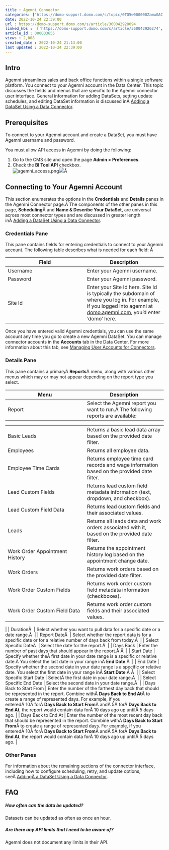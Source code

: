 ```yaml
---
title : Agemni Connector
categories: ['https://domo-support.domo.com/s/topic/0TO5w000000ZamwGAC']
date: 2022-10-24 22:39:00
url : https://domo-support.domo.com/s/article/360042928094
linked_kbs :  ['https://domo-support.domo.com/s/article/360042926274', 'https://domo-support.domo.com/s/knowledge-base', 'https://domo-support.domo.com/s/article/360042925494', 'https://domo-support.domo.com/s/article/360043429913', 'https://domo-support.domo.com/s/article/360043429953', 'https://domo-support.domo.com/s/article/360042926054', 'https://domo-support.domo.com/s/article/360043429933', 'https://domo-support.domo.com/s/article/360043429693', 'https://domo-support.domo.com/s/topic/0TO5w000000ZamwGAC', 'https://domo-support.domo.com/s/article/360042928094']
article_id : 000003655
views : 2,008
created_date : 2022-10-24 21:13:00
last updated : 2022-10-24 22:39:00
---
```




Intro
-----


Agemni streamlines sales and back office functions within a single software platform. You connect to your Agemni account in the Data Center. This topic discusses the fields and menus that are specific to the Agemni connector user interface. General information for adding DataSets, setting update schedules, and editing DataSet information is discussed inÂ [Adding a DataSet Using a Data Connector](..\adding_a_dataset_using_a_connector\index.html "Adding a DataSet Using a Data Connector").


Prerequisites
-------------


To connect to your Agemni account and create a DataSet, you must have Agemni username and password.


You must allow API access in Agemni by doing the following:


1. Go to the CMS site and open the page **Admin > Preferences**.
2. Check the **BI Tool API** checkbox.  
 ![agemni_access.png](agemni_access.png)![](agemni_access.png)Â


Connecting to Your Agemni Account
---------------------------------


This section enumerates the options in the **Credentials** and **Details** panes in the Agemni Connector page.Â The components of the other panes in this page, **Scheduling**Â and **Name & Describe Your DataSet**, are universal across most connector types and are discussed in greater length inÂ [Adding a DataSet Using a Data Connector](..\adding_a_dataset_using_a_connector\index.html "Adding a DataSet Using a Data Connector").


### Credentials Pane


This pane contains fields for entering credentials to connect to your Agemni account. The following table describes what is needed for each field: Â 




| Field | Description |
| --- | --- |
| Username | Enter your Agemni username. |
| Password | Enter your Agemni password. |
| Site Id | Enter your Site Id here. Site Id is typically the subdomain of where you log in. For example, if you logged into agemni at [domo.agemni.com](http://domo.agemni.com), you'd enter 'domo' here. |


Once you have entered valid Agemni credentials, you can use the same account any time you go to create a new Agemni DataSet. You can manage connector accounts in the **Accounts** tab in the Data Center. For more information about this tab, see [Managing User Accounts for Connectors](..\managing_user_accounts_for_connectors\index.html "Managing User Accounts for Connectors").


### Details Pane


This pane contains a primaryÂ **Reports**Â menu, along with various other menus which may or may not appear depending on the report type you select.




| Menu | Description |
| --- | --- |
| Report | Select the Agemni report you want to run.Â The following reports are available:

|  |  |
| --- | --- |
| Basic Leads | Returns a basic lead data array based on the provided date filter. |
| Employees | Returns all employee data. |
| Employee Time Cards | Returns employee time card records and wage information based on the provided date filter. |
| Lead Custom Fields | Returns lead custom field metadata information (text, dropdown, and checkbox). |
| Lead Custom Field Data | Returns lead custom fields and their associated values. |
| Leads | Returns all leads data and work orders associated with it, based on the provided date filter. |
| Work Order Appointment History | Returns the appointment history log based on the appointment change date. |
| Work Orders | Returns work orders based on the provided date filter. |
| Work Order Custom Fields | Returns work order custom field metadata information (checkboxes). |
| Work Order Custom Field Data | Returns work order custom fields and their associated values. |

 |
| DurationÂ  | Select whether you want to pull data for a specific date or a date range.Â  |
| Report DateÂ  | Select whether the report data is for a specific date or for a relative number of days back from today.Â  |
| Select Specific DateÂ  | Select the date for the report.Â  |
| Days Back | Enter the number of past days that should appear in the report.Â Â  |
| Start Date | Specify whether theÂ first date in your date range is a specific or relative date.Â You select the last date in your range inÂ **End Date**.Â  |
| End Date | Specify whether the second date in your date range is a specific or relative date. You select the first date in your range inÂ **Start Date**.Â Â  |
| Select Specific Start Date | SelectÂ the first date in your date range.Â  |
| Select Specific End Date | Select the second date in your date range.Â  |
| Days Back to Start From | Enter the number of the farthest day back that should be represented in the report. Combine withÂ **Days Back to End At**Â to create a range of represented days.
For example, if you enteredÂ 10Â forÂ **Days Back to Start From**Â andÂ 5Â forÂ **Days Back to End At**, the report would contain data forÂ 10 days ago up untilÂ 5 days ago. |
| Days Back to End At | Enter the number of the most recent day back that should be represented in the report. Combine withÂ **Days Back to Start From**Â to create a range of represented days.
For example, if you enteredÂ 10Â forÂ **Days Back to Start From**Â andÂ 5Â forÂ **Days Back to End At**, the report would contain data forÂ 10 days ago up untilÂ 5 days ago. |


### Other Panes


For information about the remaining sections of the connector interface, including how to configure scheduling, retry, and update options, seeÂ [AddingÂ a DataSet Using a Data Connector](..\adding_a_dataset_using_a_connector\index.html "Adding a DataSet Using a Data Connector").


FAQ
---


##### How often can the data be updated?


Datasets can be updated as often as once an hour.


##### Are there any API limits that I need to be aware of?


Agemni does not document any limits in their API.